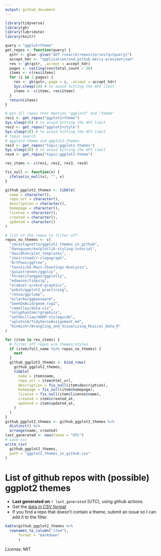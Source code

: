 ```yaml
---
output: github_document
---
```


```r
library(tidyverse)
library(gh)
library(lubridate)
library(knitr)

query = "ggplot+theme"
get_repos <- function(query) {
  qstr <- glue::glue("GET /search/repositories?q={query}")
  accept_hdr <- "application/vnd.github.mercy-preview+json"
  res <- gh(qstr, .accept = accept_hdr)
  pages <- ceiling(res$total_count / 30)
  items <- c(res$items)
  for (i in 2:pages) {
    res <- gh(qstr, page = i, .accept = accept_hdr)
    Sys.sleep(10) # to avoid hitting the API limit
    items <- c(items, res$items)
  }
  return(items)
}

# get all repos that mention "ggplot2" and "theme"
res1 <- get_repos("ggplot2+theme")
Sys.sleep(30) # to avoid hitting the API limit
res2 <- get_repos("ggplot2+style")
Sys.sleep(30) # to avoid hitting the API limit
# topic search
# ggplot2-theme and ggplot2-themes
res3 <- get_repos("topic:ggplot2-themes")
Sys.sleep(30) # to avoid hitting the API limit
res4 <- get_repos("topic:ggplot2-theme")

res_items <- c(res1, res2, res3, res4)

fix_null <- function(x) {
  ifelse(is_null(x), "", x)
}

github_ggplot2_themes <- tibble(
  name = character(),
  repo_url = character(),
  description = character(),
  homepage = character(),
  license = character(),
  created = character(),
  updated = character()
)

# list of the repos to filter off
repos_no_themes <- c(
  "jmcastagnetto/ggplot2_themes_in_github",
  "dannguyen/matplotlib-styling-tutorial",
  "davidhuh/plot_templates",
  "jkeirstead/r-slopegraph",
  "ArtPoon/ggfree",
  "foxnic/US-Mass-Shootings-Analysis",
  "guiastrennec/ggplus",
  "threecifanggen/ggplotly",
  "edawson/tidysig",
  "elabuel-o/xkcd-graphics",
  "pobch/ggplot2_practicing",
  "rensa/ggclump",
  "eclarke/ggbeeswarm",
  "GeekOnAcid/geom_rug2",
  "cemalley/data-viz",
  "onlyphantom/rgraphics",
  "sethbilliau/HODP-styleguide",
  "uplotnik/TidyVerseAssignment.md",
  "binmishr/Wrangling_and_Visualizing_Musical_Data_R"
)

for (item in res_items) {
  # filter off repos w/o themes/styles
  if (item$full_name %in% repos_no_themes) {
    next
  }
  github_ggplot2_themes <- bind_rows(
    github_ggplot2_themes,
    tibble(
      name = item$name,
      repo_url = item$html_url,
      description = fix_null(item$description),
      homepage = fix_null(item$homepage),
      license = fix_null(item$license$name),
      created = item$created_at,
      updated = item$updated_at,
    )
  )
}
github_ggplot2_themes <- github_ggplot2_themes %>% 
  distinct() %>% 
  arrange(name, created)
last_generated <- now(tzone = "UTC")
# save csv
write_csv(
  github_ggplot2_themes,
  path = "ggplot2_themes_in_github.csv"
)
```

# List of github repos with (possible) ggplot2 themes

- **Last generated on** `r last_generated` (UTC), using github actions.
- Get the [data in CSV format](ggplot2_themes_in_github.csv)
- If you find a repo that doesn't contain a theme, submit an issue so I can add it to the filter.

```r
kable(github_ggplot2_themes %>% 
  rownames_to_column("item"),
      format = "markdown"
      )
```


*License*: MIT
